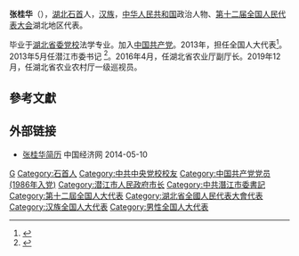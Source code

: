 '''张桂华'''（{{bd|1961年|7月||catIdx=Zhang张}}），[[湖北|湖北]][[石首|石首]]人，[[汉族|汉族]]，[[中华人民共和国|中华人民共和国]]政治人物、[[第十二届全国人民代表大会|第十二届全国人民代表大会]]湖北地区代表。

毕业于[[湖北省委党校|湖北省委党校]]法学专业。加入[[中国共产党|中国共产党]]。2013年，担任全国人大代表<ref>{{cite news|title=全国人大代表信息-张桂华|url= http://210.82.31.1:8084/delegate/viewDelegate.action?dbid=121594|accessdate=2013-04-05|newspaper=全国人大网|archive-url=https://web.archive.org/web/20140714160539/http://www.npc.gov.cn/delegate/viewDelegate.action?dbid=121594|archive-date=2014-07-14|dead-url=yes}}</ref>。2013年5月任潜江市委书记 <ref>{{cite web|accessdate=2014-06-09|url=http://district.ce.cn/newarea/sddy/201305/28/t20130528_24425865.shtml|title=张桂华任潜江市委书记 朱汉桥调任湖北省农垦局局长|publisher=中国经济网|archive-date=2019-08-21|archive-url=https://web.archive.org/web/20190821054809/http://district.ce.cn/newarea/sddy/201305/28/t20130528_24425865.shtml}}</ref>。2016年4月，任湖北省农业厅副厅长。2019年12月，任湖北省农业农村厅一级巡视员。

== 參考文獻 ==
{{reflist}}

== 外部链接 ==
* [http://district.ce.cn/zt/rwk/sf/hb/rs/201307/05/t20130705_24545534_1.shtml 张桂华简历 ] {{Wayback|url=http://district.ce.cn/zt/rwk/sf/hb/rs/201307/05/t20130705_24545534_1.shtml |date=20190820091419 }} 中国经济网 2014-05-10

{{start box}}
{{s-ppo|cpc}}
{{s-before|[[朱汉桥|朱汉桥]]}}
{{s-title|[[中国共产党潜江市委员会|中国共产党潜江市委员会]]书记|2013年5月－2016年4月}}
{{s-after|[[黄剑雄|黄剑雄]]}}
{{end box}}

{{Authority control}}
{{DEFAULTSORT:Zhang张}}
[[Category:張姓|G]]
[[Category:石首人|Category:石首人]]
[[Category:中共中央党校校友|Category:中共中央党校校友]]
[[Category:中国共产党党员_(1986年入党)|Category:中国共产党党员 (1986年入党)]]
[[Category:潜江市人民政府市长|Category:潜江市人民政府市长]]
[[Category:中共潛江市委書記|Category:中共潛江市委書記]]
[[Category:第十二屆全国人大代表|Category:第十二屆全国人大代表]]
[[Category:湖北省全國人民代表大會代表|Category:湖北省全國人民代表大會代表]]
[[Category:汉族全国人大代表|Category:汉族全国人大代表]]
[[Category:男性全国人大代表|Category:男性全国人大代表]]